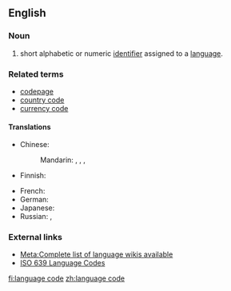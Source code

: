 {{selfref|For a guide to the use of language codes on Wiktionary, see [[Wiktionary:Index to templates/languages]]}}
{{cfi|needs quotations showing usage, usexes}}
==English==
{{wikipedia}}
{{rfd|lang=en}}

===Noun===
{{en-noun|head=[[language]] [[code]]}}

# short alphabetic or numeric [[identifier]] assigned to a [[language]].

===Related terms===
* [[codepage]]
* [[country code]]
* [[currency code]]

====Translations====
{{trans-top|a standard identifier of a language}}
* Chinese:
*: Mandarin: {{t|zh|語言代碼|sc=Hani}}, {{t|zh|语言代码|tr=yǔyán dàimǎ|sc=Hani}}, {{t|zh|語言碼|sc=Hani}}, {{t|zh|语言码|tr=yǔyánmǎ|sc=Hani}}
* Finnish: {{t|fi|kielikoodi}}
{{trans-mid}}
* French: {{t|fr|code de langue|m}}
* German: {{t|de|Sprachcode|f}}
* Japanese: {{t|ja|言語コード|tr=gengo kōdo|sc=Jpan}}
* Russian: {{t|ru|код языка|m|tr=kod jazyká|sc=Cyrl}}, {{t|ru|языковой код|m|tr=jazykovój kod|sc=Cyrl}}
{{trans-bottom}}

===External links===
* [[meta:List of Wikipedias|Meta:Complete list of language wikis available]]
* [http://www.loc.gov/standards/iso639-2/php/code_list.php ISO 639 Language Codes]

[[fi:language code]]
[[zh:language code]]